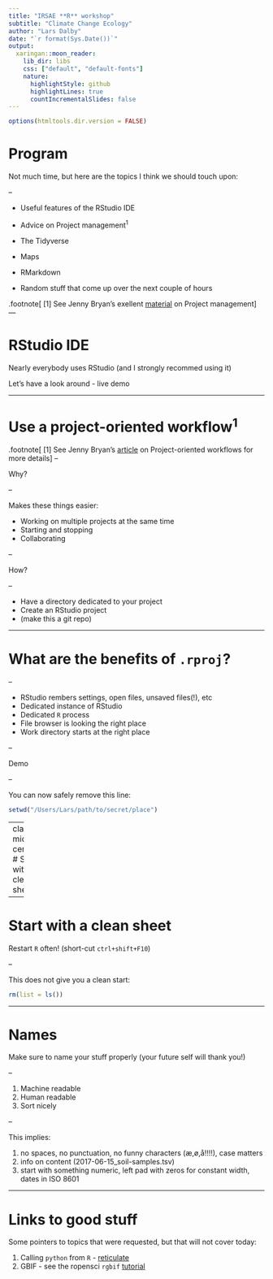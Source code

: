 ```yaml
---
title: "IRSAE **R** workshop"
subtitle: "Climate Change Ecology"
author: "Lars Dalby"
date: "`r format(Sys.Date())`"
output:
  xaringan::moon_reader:
    lib_dir: libs
    css: ["default", "default-fonts"]
    nature:
      highlightStyle: github
      highlightLines: true
      countIncrementalSlides: false
---
```


```r
options(htmltools.dir.version = FALSE)
```

# Program

Not much time, but here are the topics I think we should touch upon:

--

- Useful features of the RStudio IDE

- Advice on Project management<sup>1</sup>

- The Tidyverse

- Maps

- RMarkdown

- Random stuff that come up over the next couple of hours 


.footnote[
[1] See Jenny Bryan's exellent [material](https://github.com/jennybc/what-they-forgot) on Project management
]
---

# RStudio IDE

Nearly everybody uses RStudio (and I strongly recommed using it)

Let's have a look around - live demo

---

# Use a project-oriented workflow<sup>1</sup>

.footnote[
[1] See Jenny Bryan's [article](https://www.tidyverse.org/articles/2017/12/workflow-vs-script/) on Project-oriented workflows for more details
]
--

Why?

--

Makes these things easier:

- Working on multiple projects at the same time
- Starting and stopping
- Collaborating

--

How?

--

- Have a directory dedicated to your project
- Create an RStudio project
- (make this a git repo)


---

# What are the benefits of `.rproj`?

--

- RStudio rembers settings, open files, unsaved files(!), etc
- Dedicated instance of RStudio
- Dedicated `R` process
- File browser is looking the right place
- Work directory starts at the right place


-- 

Demo

--

You can now safely remove this line:

```r
setwd("/Users/Lars/path/to/secret/place")
```

---
class: middle, center
# Start with a clean sheet
```r
knitr::include_graphics("rstudio-preferences.png")
```

---

# Start with a clean sheet
Restart `R` often! (short-cut `ctrl+shift+F10`)

--

This does not give you a clean start:
```r
rm(list = ls())
```

---

# Names

Make sure to name your stuff properly (your future self will thank you!)

--

1. Machine readable
2. Human readable
3. Sort nicely

--

This implies:

1. no spaces, no punctuation, no funny characters (æ,ø,å!!!!), case matters
2. info on content (2017-06-15_soil-samples.tsv)
3. start with something numeric, left pad with zeros for constant width, dates in ISO 8601




---

# Links to good stuff
Some pointers to topics that were requested, but that will not cover today:

1. Calling `python` from `R` - [reticulate](http://blog.rstudio.com/2018/03/26/reticulate-r-interface-to-python/)
2. GBIF - see the ropensci `rgbif` [tutorial](https://ropensci.org/tutorials/rgbif_tutorial/)




